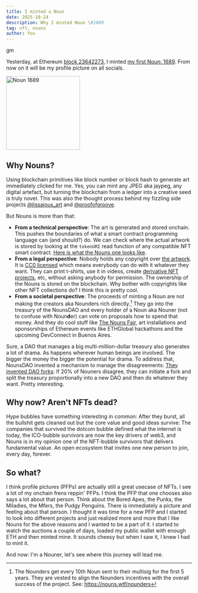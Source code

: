 ```yaml
---
title: I minted a Noun
date: 2025-10-24
description: Why I minted Noun \#1689
tag: nft, nouns
author: You
---
```


gm

Yesterday, at Ethereum
[block 23642273](https://eth.blockscout.com/tx/0x0f69832d15ef581817de0b73248be25cb02d503f00288b8517fb31285532223a),
I minted [my first Noun: 1689](https://nouns.wtf/noun/1689). From now on it will
be my profile picture on all socials.

<a href="https://nouns.wtf/noun/1689">
  <img src="/images/noun-1689.svg" alt="Noun 1689" width="200" height="200" />
</a>

## Why Nouns?

Using blockchain primitives like block number or block hash to generate art
immediately clicked for me. Yes, you can mint any JPEG aka jaypeg, any digital
artefact, but turning the blockchain from a ledger into a creative seed is truly
novel. This was also the thought process behind my fizzling side projects
[@lissajous_art](https://twitter.com/lissajous_art) and
[@proofofgroove](https://twitter.com/proofofgroove).

But Nouns is more than that:

- **From a technical perspective**: The art is generated and stored onchain.
  This pushes the boundaries of what a smart contract programming language can
  (and should?) do. We can check where the actual artwork is stored by looking
  at the `tokenURI` read function of any compatible NFT smart contract.
  [Here is what the Nouns one looks like](https://abi.ninja/0x9C8fF314C9Bc7F6e59A9d9225Fb22946427eDC03/1689?methods=tokenURI).
- **From a legal perspective**: Nobody holds any copyright over
  [the artwork](https://nouns.wtf/brand). It is
  [CC0 licensed](https://creativecommons.org/public-domain/cc0/) which means
  everybody can do with it whatever they want. They can print t-shirts, use it
  in videos, create [derivative NFT projects](https://lilnouns.wtf/), etc,
  without asking anybody for permission. The ownership of the Nouns is stored on
  the blockchain. Why bother with copyrights like other NFT collections do? I
  think this is pretty cool.
- **From a societal perspective**: The proceeds of minting a Noun are not making
  the creators aka Nounders rich directly.[^1] They go into the treasury of the
  NounsDAO and every holder of a Noun aka Nouner (not to confuse with
  Noun**d**er) can vote on proposals how to spend that money. And they do cool
  stuff like [The Nouns Fair](https://nouns.wtf/vote/855), art installations and
  sponsorships of Ethereum events like ETHGlobal hackathons and the upcoming
  DevConnect in Buenos Aires.

Sure, a DAO that manages a big multi-million-dollar treasury also generates a
lot of drama. As happens wherever human beings are involved. The bigger the
money the bigger the potential for drama. To address that, NounsDAO invented a
mechanism to manage the disagreements:
[They invented DAO forks](https://nouns.wtf/fork): If 20% of Nouners disagree,
they can initiate a fork and split the treasury proportionally into a new DAO
and then do whatever they want. Pretty interesting.

## Why now? Aren't NFTs dead?

Hype bubbles have something interesting in common: After they burst, all the
bullshit gets cleaned out but the core value and good ideas survive: The
companies that survived the dotcom bubble defined what the internet is today,
the ICO-bubble survivors are now the key drivers of web3, and Nouns is in my
opinion one of the NFT-bubble survivors that delivers fundamental value. An open
ecosystem that invites one new person to join, every day, forever.

## So what?

I think profile pictures (PFPs) are actually still a great usecase of NFTs. I
see a lot of my onchain frens reppin' PFPs. I think the PFP that one chooses
also says a lot about that person. Think about the Bored Apes, the Punks, the
Miladies, the Mfers, the Pudgy Penguins. There is immediately a picture and
feeling about that person. I thought it was time for a new PFP and I started
to look into different projects and just realized more and more that I like
Nouns for the above reasons and I wanted to be a part of it. I started to watch
the auctions a couple of days, loaded my public wallet with enough ETH and then
minted mine. It sounds cheesy but when I saw it, I knew I had to mint it.

And now: I'm a Nouner, let's see where this journey will lead me.

[^1]:
    The Nounders get every 10th Noun sent to their multisig for the first 5
    years. They are vested to align the Nounders incentives with the overall
    success of the project. See: https://nouns.wtf/nounders
